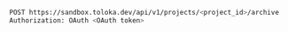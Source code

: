 ```bash
POST https://sandbox.toloka.dev/api/v1/projects/<project_id>/archive
Authorization: OAuth <OAuth token>
```